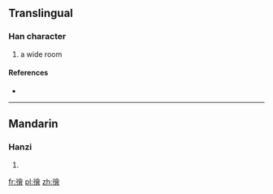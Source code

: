 ==Translingual==

===Han character===
{{Han char|rn=60|rad=彳|as=13|sn=16|four=2826<sub>6</sub>|canj=竹人人一日 (HOOMA)}}

# a wide room

====References====
* {{Han ref|kx=0371.210|dkj=10255|dj=0699.070|hdz=20846.020|uh=5FBB|ud=24507|bh=ECDE|bd=60638}}

----

==Mandarin==

===Hanzi===
{{cmn-hanzi|pin=[[wèi]] ([[wei4]])|wg=wei<sup>4</sup>}}

# {{defn|lang=cmn|sort=彳13}}

[[fr:徻]]
[[pl:徻]]
[[zh:徻]]